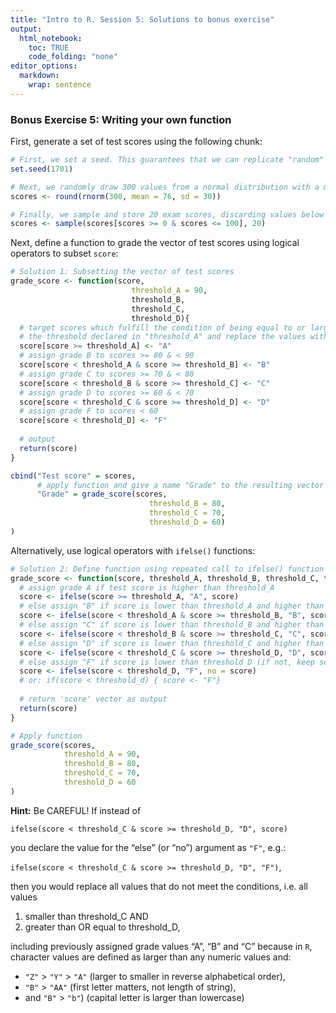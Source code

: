 ```yaml
---
title: "Intro to R. Session 5: Solutions to bonus exercise"
output:
  html_notebook:
    toc: TRUE
    code_folding: "none"
editor_options: 
  markdown: 
    wrap: sentence
---
```


### Bonus Exercise 5: Writing your own function

First, generate a set of test scores using the following chunk:

```r
# First, we set a seed. This guarantees that we can replicate "random" number generations, i.e., a "random" process is the same every time we run it
set.seed(1701)

# Next, we randomly draw 300 values from a normal distribution with a mean of 76 and a standard deviation of 30. Then we round the draws to integer values.
scores <- round(rnorm(300, mean = 76, sd = 30))

# Finally, we sample and store 20 exam scores, discarding values below 0 and above 100.
scores <- sample(scores[scores >= 0 & scores <= 100], 20)
```

Next, define a function to grade the vector of test scores using logical operators
to subset `score`:

```r
# Solution 1: Subsetting the vector of test scores
grade_score <- function(score, 
                           threshold_A = 90, 
                           threshold_B, 
                           threshold_C,
                           threshold_D){
  # target scores which fulfill the condition of being equal to or larger than
  # the threshold declared in "threshold_A" and replace the values with "A"
  score[score >= threshold_A] <- "A"
  # assign grade B to scores >= 80 & < 90
  score[score < threshold_A & score >= threshold_B] <- "B"
  # assign grade C to scores >= 70 & < 80
  score[score < threshold_B & score >= threshold_C] <- "C"
  # assign grade D to scores >= 60 & < 70
  score[score < threshold_C & score >= threshold_D] <- "D"
  # assign grade F to scores < 60
  score[score < threshold_D] <- "F"
  
  # output
  return(score)
}

cbind("Test score" = scores,
      # apply function and give a name "Grade" to the resulting vector of grades
      "Grade" = grade_score(scores, 
                               threshold_B = 80, 
                               threshold_C = 70, 
                               threshold_D = 60)
)

```


Alternatively, use logical operators with `ifelse()` functions:

```r
# Solution 2: Define function using repeated call to ifelse() function
grade_score <- function(score, threshold_A, threshold_B, threshold_C, threshold_D) {
  # assign grade A if test score is higher than threshold_A
  score <- ifelse(score >= threshold_A, "A", score)
  # else assign "B" if score is lower than threshold_A and higher than threshold_B
  score <- ifelse(score < threshold_A & score >= threshold_B, "B", score)
  # else assign "C" if score is lower than threshold_B and higher than threshold_C
  score <- ifelse(score < threshold_B & score >= threshold_C, "C", score)
  # else assign "D" if score is lower than threshold_C and higher than threshold_D
  score <- ifelse(score < threshold_C & score >= threshold_D, "D", score)
  # else assign "F" if score is lower than threshold D (if not, keep score)
  score <- ifelse(score < threshold_D, "F", no = score) 
  # or: if(score < threshold_d) { score <- "F"}
  
  # return 'score' vector as output
  return(score)
}

# Apply function
grade_score(scores, 
            threshold_A = 90,
            threshold_B = 80, 
            threshold_C = 70, 
            threshold_D = 60
)

```

**Hint:** Be CAREFUL! If instead of 

`ifelse(score < threshold_C & score >= threshold_D, "D", score)` 

you declare the value for the "else" (or "no") argument as `"F"`, e.g.: 

`ifelse(score < threshold_C & score >= threshold_D, "D", "F")`,

then you would replace all values that do not meet the conditions, 
i.e. all values 

(1) smaller than threshold_C AND
(2) greater than OR equal to threshold_D,

including previously assigned grade values "A", "B" and "C" because in `R`,
character values are defined as larger than any numeric values and:  

- `"Z"` \> `"Y"` \> `"A"` (larger to smaller in reverse alphabetical order),
- `"B"` > `"AA"` (first letter matters, not length of string),
- and `"B"` > `"b"`) (capital letter is larger than lowercase)
  
\  <!-- line break -->
